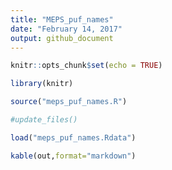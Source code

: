 ```yaml
---
title: "MEPS_puf_names"
date: "February 14, 2017"
output: github_document
---
```


```r
knitr::opts_chunk$set(echo = TRUE)
```


```r
library(knitr)

source("meps_puf_names.R")

#update_files()

load("meps_puf_names.Rdata")

kable(out,format="markdown")

```
